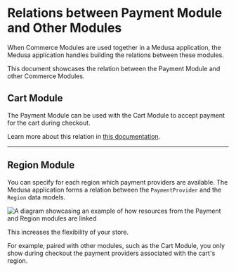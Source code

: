 # Relations between Payment Module and Other Modules

When Commerce Modules are used together in a Medusa application, the Medusa application handles building the relations between these modules.

This document showcases the relation between the Payment Module and other Commerce Modules.

## Cart Module

The Payment Module can be used with the Cart Module to accept payment for the cart during checkout.

Learn more about this relation in [this documentation](../payment-collection/index.mdx#usage-with-the-cart-module).

---

## Region Module

You can specify for each region which payment providers are available. The Medusa application forms a relation between the `PaymentProvider` and the `Region` data models.

![A diagram showcasing an example of how resources from the Payment and Region modules are linked](https://res.cloudinary.com/dza7lstvk/image/upload/v1711569520/Medusa%20Resources/payment-region_jyo2dz.jpg)

This increases the flexibility of your store.

For example, paired with other modules, such as the Cart Module, you only show during checkout the payment providers associated with the cart's region.
